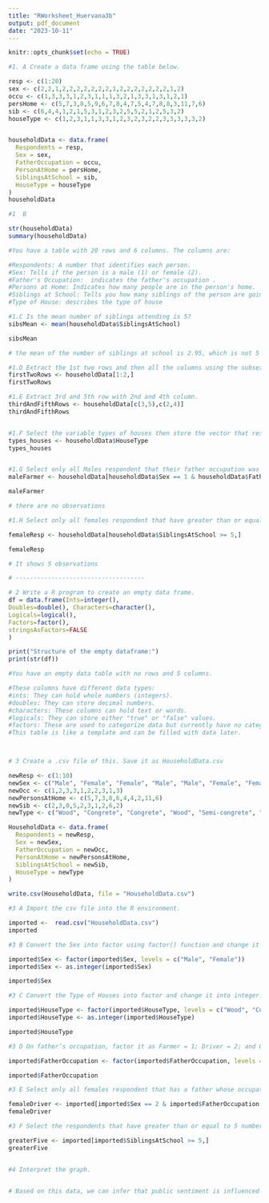 ```yaml
---
title: "RWorksheet_Huervana3b"
output: pdf_document
date: "2023-10-11"
---
```


```r
knitr::opts_chunk$set(echo = TRUE)
```

```r
#1. A Create a data frame using the table below.

resp <- c(1:20)
sex <- c(2,2,1,2,2,2,2,2,2,2,1,2,2,2,2,2,2,2,1,2)
occu <- c(1,3,3,3,1,2,3,1,1,1,3,2,1,3,3,1,3,1,2,1)
persHome <- c(5,7,3,8,5,9,6,7,8,4,7,5,4,7,8,8,3,11,7,6)
sib <- c(6,4,4,1,2,1,5,3,1,2,3,2,5,5,2,1,2,5,3,2)
houseType <- c(1,2,3,1,1,3,3,1,2,3,2,3,2,2,3,3,3,3,3,2)


householdData <- data.frame(
  Respondents = resp,
  Sex = sex,
  FatherOccupation = occu,
  PersonAtHome = persHome,
  SiblingsAtSchool = sib,
  HouseType = houseType
)
householdData

#1  B

str(householdData)
summary(householdData)

#You have a table with 20 rows and 6 columns. The columns are:

#Respondents: A number that identifies each person.
#Sex: Tells if the person is a male (1) or female (2).
#Father's Occupation:  indicates the father's occupation .
#Persons at Home: Indicates how many people are in the person's home.
#Siblings at School: Tells you how many siblings of the person are going to school.
#Type of House: describes the type of house  

#1.C Is the mean number of siblings attending is 5?
sibsMean <- mean(householdData$SiblingsAtSchool)

sibsMean

# the mean of the number of siblings at school is 2.95, which is not 5

#1.D Extract the 1st two rows and then all the columns using the subsetting functions.
firstTwoRows <- householdData[1:2,]
firstTwoRows

#1.E Extract 3rd and 5th row with 2nd and 4th column.
thirdAndFifthRows <- householdData[c(3,5),c(2,4)]
thirdAndFifthRows


#1.F Select the variable types of houses then store the vector that results as types_houses.
types_houses <- householdData$HouseType
types_houses


#1.G Select only all Males respondent that their father occupation was farmer.
maleFarmer <- householdData[householdData$Sex == 1 & householdData$FatherOccupation == 1,]

maleFarmer

# there are no observations

#1.H Select only all females respondent that have greater than or equal to 5 number of siblings attending school.

femaleResp <- householdData[householdData$SiblingsAtSchool >= 5,]

femaleResp

# It shows 5 observations

# ------------------------------------

# 2 Write a R program to create an empty data frame.
df = data.frame(Ints=integer(),
Doubles=double(), Characters=character(),
Logicals=logical(),
Factors=factor(),
stringsAsFactors=FALSE
)

print("Structure of the empty dataframe:")
print(str(df))

#You have an empty data table with no rows and 5 columns. 

#These columns have different data types:
#ints: They can hold whole numbers (integers).
#doubles: They can store decimal numbers.
#characters: These columns can hold text or words.
#logicals: They can store either "true" or "false" values.
#factors: These are used to categorize data but currently have no categories (0 levels), so they're essentially empty.
#This table is like a template and can be filled with data later.



# 3 Create a .csv file of this. Save it as HouseholdData.csv

newResp <- c(1:10)
newSex <- c("Male", "Female", "Female", "Male", "Male", "Female", "Female", "Male", "Female", "Male")
newOcc <- c(1,2,3,3,1,2,2,3,1,3)
newPersonsAtHome <- c(5,7,3,8,6,4,4,2,11,6)
newSib <- c(2,3,0,5,2,3,1,2,6,2)
newType <- c("Wood", "Congrete", "Congrete", "Wood", "Semi-congrete", "Semi-congrete", "Wood", "Semi-congrete", "Semi-congrete", "Congrete")

HouseholdData <- data.frame(
  Respondents = newResp,
  Sex = newSex,
  FatherOccupation = newOcc,
  PersonAtHome = newPersonsAtHome,
  SiblingsAtSchool = newSib,
  HouseType = newType
)

write.csv(HouseholdData, file = "HouseholdData.csv")

#3 A Import the csv file into the R environment.

imported <-  read.csv("HouseholdData.csv")
imported

#3 B Convert the Sex into factor using factor() function and change it into integer.[Legend: Male = 1 and Female = 2].

imported$Sex <- factor(imported$Sex, levels = c("Male", "Female"))
imported$Sex <- as.integer(imported$Sex)

imported$Sex

#3 C Convert the Type of Houses into factor and change it into integer. [Legend: Wood = 1; Congrete = 2; Semi-Congrete = 3].

imported$HouseType <- factor(imported$HouseType, levels = c("Wood", "Congrete", "Semi-congrete"))
imported$HouseType <- as.integer(imported$HouseType)

imported$HouseType

#3 D On father’s occupation, factor it as Farmer = 1; Driver = 2; and Others = 3.

imported$FatherOccupation <- factor(imported$FatherOccupation, levels = c(1,2,3), labels = c("Farmer", "Driver", "Others"))

imported$FatherOccupation

#3 E Select only all females respondent that has a father whose occupation is driver.

femaleDriver <- imported[imported$Sex == 2 & imported$FatherOccupation == "Driver",]
femaleDriver

#3 F Select the respondents that have greater than or equal to 5 number of siblings attending school.

greaterFive <- imported[imported$SiblingsAtSchool >= 5,]
greaterFive


#4 Interpret the graph.


# Based on this data, we can infer that public sentiment is influenced by external events or circumstances, and it fluctuates from day to day in response to these factors.


```
